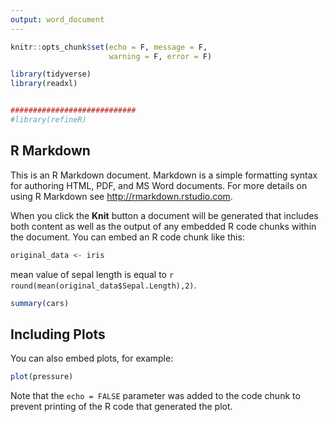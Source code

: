 ```yaml
---
output: word_document
---
```


```r
knitr::opts_chunk$set(echo = F, message = F,
                      warning = F, error = F)

library(tidyverse)
library(readxl)


############################
#library(refineR)
```

## R Markdown

This is an R Markdown document. Markdown is a simple formatting syntax for authoring HTML, PDF, and MS Word documents. For more details on using R Markdown see <http://rmarkdown.rstudio.com>.

When you click the **Knit** button a document will be generated that includes both content as well as the output of any embedded R code chunks within the document. You can embed an R code chunk like this:
```r
original_data <- iris
```

mean value of sepal length is equal to `r round(mean(original_data$Sepal.Length),2)`.

```r
summary(cars)
```

## Including Plots

You can also embed plots, for example:

```r
plot(pressure)
```

Note that the `echo = FALSE` parameter was added to the code chunk to prevent printing of the R code that generated the plot.


